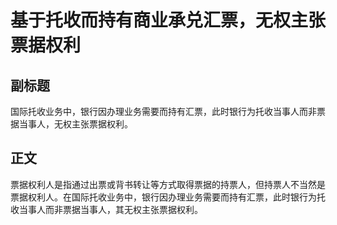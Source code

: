 # 基于托收而持有商业承兑汇票，无权主张票据权利
## 副标题
国际托收业务中，银行因办理业务需要而持有汇票，此时银行为托收当事人而非票据当事人，无权主张票据权利。
## 正文
票据权利人是指通过出票或背书转让等方式取得票据的持票人，但持票人不当然是票据权利人。在国际托收业务中，银行因办理业务需要而持有汇票，此时银行为托收当事人而非票据当事人，其无权主张票据权利。